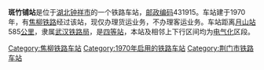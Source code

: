 {{noteTA
|1=zh-cn:始发车次; zh-hk:列車班次;
|2=zh-cn:车次; zh-hk:班次;
}}
{{Infobox China railway station 
|车站名称 = 斑竹铺站
|车站名称拼音 = 
|车站地址 = [[湖北|湖北]][[钟祥市|钟祥市]]
|归属 = [[武汉铁路局|武汉铁路局]]
|车站等级 = [[四等站_(中铁)|四等站]]
|线路 = [[焦柳铁路|焦柳铁路]]
}}
'''斑竹铺站'''是位于[[湖北|湖北]][[钟祥市|钟祥市]]的一个铁路车站，[[邮政编码|邮政编码]]431915。车站建于1970年，有[[焦柳铁路|焦柳铁路]]经过该站，现仅办理货运业务，不办理客运业务。车站距离[[月山站|月山站]]585[[公里|公里]]，隶属[[武汉铁路局|武汉铁路局]]，是[[四等站_(中铁)|四等站]]，本站及相邻上下行区间均为[[电气化|电气化]]区段。

{{start rail box}}
{{s-inop|[[胡集站|胡集站]]}}
{{s-line|[[焦柳铁路|焦柳铁路]]}}
{{s-inop|[[双河站|双河站]]}}
{{end box}}
{{焦柳铁路}}
{{铁路车站小作品}}
{{湖北小作品}}

[[Category:焦柳铁路车站|Category:焦柳铁路车站]]
[[Category:1970年启用的铁路车站|Category:1970年启用的铁路车站]]
[[Category:荆门市铁路车站|Category:荆门市铁路车站]]